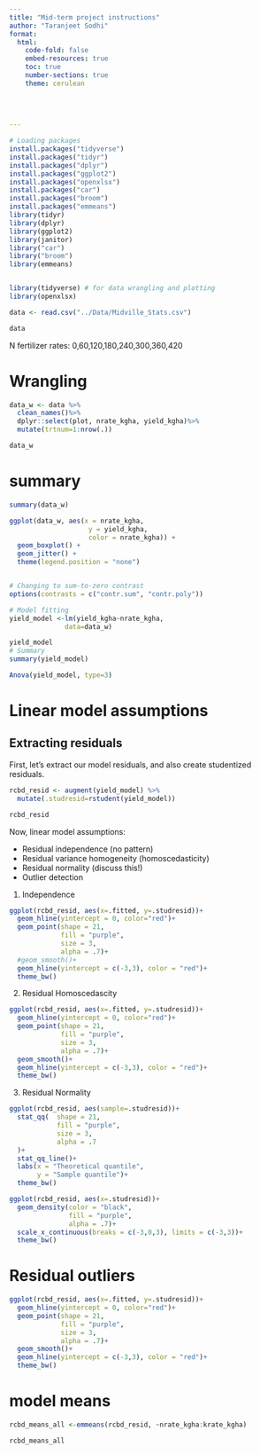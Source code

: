 ```yaml
---
title: "Mid-term project instructions"
author: "Taranjeet Sodhi"
format:
  html:
    code-fold: false
    embed-resources: true
    toc: true
    number-sections: true
    theme: cerulean
    
    
    
    
---
```

```r
# Loading packages
install.packages("tidyverse")
install.packages("tidyr")
install.packages("dplyr")
install.packages("ggplot2")
install.packages("openxlsx")
install.packages("car")
install.packages("broom")
install.packages("emmeans")
library(tidyr)
library(dplyr)
library(ggplot2)
library(janitor)
library("car")
library("broom")
library(emmeans)


library(tidyverse) # for data wrangling and plotting
library(openxlsx)
```
```r
data <- read.csv("../Data/Midville_Stats.csv")

data

```
N fertilizer rates: 0,60,120,180,240,300,360,420

# Wrangling
```r
data_w <- data %>%
  clean_names()%>%
  dplyr::select(plot, nrate_kgha, yield_kgha)%>%
  mutate(trtnum=1:nrow(.))

data_w
```
# summary
```r
summary(data_w)
```

```r
ggplot(data_w, aes(x = nrate_kgha, 
                    y = yield_kgha,
                    color = nrate_kgha)) +
  geom_boxplot() +
  geom_jitter() +
  theme(legend.position = "none")



```

```r
# Changing to sum-to-zero contrast
options(contrasts = c("contr.sum", "contr.poly"))

# Model fitting
yield_model <-lm(yield_kgha~nrate_kgha,
              data=data_w)

yield_model
# Summary
summary(yield_model)
```

```r
Anova(yield_model, type=3)
```
# Linear model assumptions  
## Extracting residuals
First, let's extract our model residuals, and also create studentized residuals.  

```r
rcbd_resid <- augment(yield_model) %>%
  mutate(.studresid=rstudent(yield_model))

rcbd_resid
```
Now, linear model assumptions:  

- Residual independence (no pattern)  
- Residual variance homogeneity (homoscedasticity)  
- Residual normality (discuss this!)  
- Outlier detection


1. Independence 
```r
ggplot(rcbd_resid, aes(x=.fitted, y=.studresid))+
  geom_hline(yintercept = 0, color="red")+
  geom_point(shape = 21,
             fill = "purple", 
             size = 3,
             alpha = .7)+
  #geom_smooth()+
  geom_hline(yintercept = c(-3,3), color = "red")+
  theme_bw()
```
2. Residual Homoscedascity 


```r
ggplot(rcbd_resid, aes(x=.fitted, y=.studresid))+
  geom_hline(yintercept = 0, color="red")+
  geom_point(shape = 21,
             fill = "purple", 
             size = 3,
             alpha = .7)+
  geom_smooth()+
  geom_hline(yintercept = c(-3,3), color = "red")+
  theme_bw()

```
3. Residual Normality

```r
ggplot(rcbd_resid, aes(sample=.studresid))+
  stat_qq(  shape = 21,
            fill = "purple", 
            size = 3,
            alpha = .7
  )+
  stat_qq_line()+
  labs(x = "Theoretical quantile",
       y = "Sample quantile")+
  theme_bw()
```


```r
ggplot(rcbd_resid, aes(x=.studresid))+
  geom_density(color = "black",
               fill = "purple",
               alpha = .7)+
  scale_x_continuous(breaks = c(-3,0,3), limits = c(-3,3))+
  theme_bw()


```

# Residual outliers 
```r
ggplot(rcbd_resid, aes(x=.fitted, y=.studresid))+
  geom_hline(yintercept = 0, color="red")+
  geom_point(shape = 21,
             fill = "purple", 
             size = 3,
             alpha = .7)+
  geom_smooth()+
  geom_hline(yintercept = c(-3,3), color = "red")+
  theme_bw()

```
# model means 
```r
rcbd_means_all <-emmeans(rcbd_resid, ~nrate_kgha:krate_kgha)

rcbd_means_all
```

